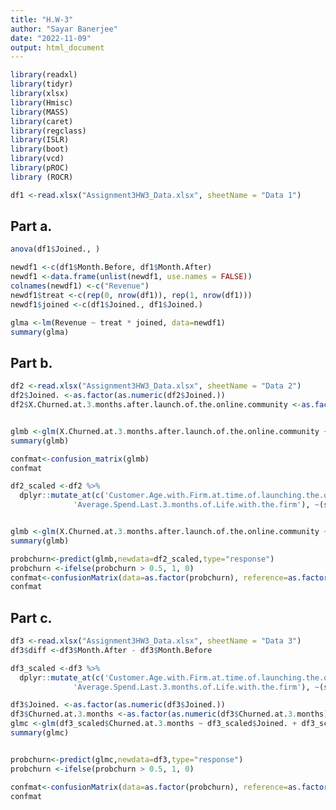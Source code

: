 ```yaml
---
title: "H.W-3"
author: "Sayar Banerjee"
date: "2022-11-09"
output: html_document
---
```


```r
library(readxl)
library(tidyr)
library(xlsx)
library(Hmisc)
library(MASS)
library(caret)
library(regclass)
library(ISLR)
library(boot)
library(vcd)
library(pROC)
library (ROCR)
```

```r
df1 <-read.xlsx("Assignment3HW3_Data.xlsx", sheetName = "Data 1")
```

## Part a.
```r
anova(df1$Joined., )
```

```r
newdf1 <-c(df1$Month.Before, df1$Month.After)
newdf1 <-data.frame(unlist(newdf1, use.names = FALSE))
colnames(newdf1) <-c("Revenue")
newdf1$treat <-c(rep(0, nrow(df1)), rep(1, nrow(df1)))
newdf1$joined <-c(df1$Joined., df1$Joined.)

glma <-lm(Revenue ~ treat * joined, data=newdf1)
summary(glma)
```

## Part b.
```r

df2 <-read.xlsx("Assignment3HW3_Data.xlsx", sheetName = "Data 2")
df2$Joined. <-as.factor(as.numeric(df2$Joined.))
df2$X.Churned.at.3.months.after.launch.of.the.online.community <-as.factor(as.numeric(df2$X.Churned.at.3.months.after.launch.of.the.online.community))


glmb <-glm(X.Churned.at.3.months.after.launch.of.the.online.community ~ Joined. + Customer.Age.with.Firm.at.time.of.launching.the.online.community + Average.Spend.Last.3.months.of.Life.with.the.firm, data=df2, family=binomial(link="logit"))
summary(glmb)

confmat<-confusion_matrix(glmb)
confmat
```

```r
df2_scaled <-df2 %>%
  dplyr::mutate_at(c('Customer.Age.with.Firm.at.time.of.launching.the.online.community', 
              'Average.Spend.Last.3.months.of.Life.with.the.firm'), ~(scale(.) %>% as.vector))


glmb <-glm(X.Churned.at.3.months.after.launch.of.the.online.community ~ Joined. + df2_scaled$Customer.Age.with.Firm.at.time.of.launching.the.online.community + df2_scaled$Average.Spend.Last.3.months.of.Life.with.the.firm, data=df2_scaled, family=binomial(link="logit"))
summary(glmb)

probchurn<-predict(glmb,newdata=df2_scaled,type="response")
probchurn <-ifelse(probchurn > 0.5, 1, 0)
confmat<-confusionMatrix(data=as.factor(probchurn), reference=as.factor(df2$X.Churned.at.3.months.after.launch.of.the.online.community), positive="1")
confmat
```

## Part c.
```r
df3 <-read.xlsx("Assignment3HW3_Data.xlsx", sheetName = "Data 3")
df3$diff <-df3$Month.After - df3$Month.Before

df3_scaled <-df3 %>%
  dplyr::mutate_at(c('Customer.Age.with.Firm.at.time.of.launching.the.online.community', 
              'Average.Spend.Last.3.months.of.Life.with.the.firm'), ~(scale(.) %>% as.vector))

df3$Joined. <-as.factor(as.numeric(df3$Joined.))
df3$Churned.at.3.months <-as.factor(as.numeric(df3$Churned.at.3.months))
glmc <-glm(df3_scaled$Churned.at.3.months ~ df3_scaled$Joined. + df3_scaled$Average.Spend.Last.3.months.of.Life.with.the.firm + df3_scaled$Customer.Age.with.Firm.at.time.of.launching.the.online.community + df3_scaled$Campaign.Organic, data=df3_scaled, family=binomial(link="logit"))
summary(glmc)


probchurn<-predict(glmc,newdata=df3,type="response")
probchurn <-ifelse(probchurn > 0.5, 1, 0)

confmat<-confusionMatrix(data=as.factor(probchurn), reference=as.factor(df3$Churned.at.3.months), positive="1")
confmat
```
